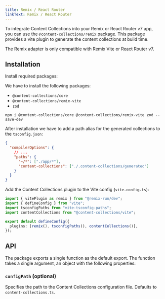 ```yaml
---
title: Remix / React Router
linkText: Remix / React Router
---
```


To integrate Content Collections into your Remix or React Router v7 app, you can use the `@content-collections/remix` package. This package provides a vite plugin to generate the content collections at build time.

<Callout type="warn" title="Careful">
  The Remix adapter is only compatible with Remix Vite or React Router v7.
</Callout>

## Installation

<div className="steps">
<div className="step">

Install required packages:

We have to install the following packages:

- `@content-collections/core`
- `@content-collections/remix-vite`
- `zod`

```package-install
npm i @content-collections/core @content-collections/remix-vite zod --save-dev
```

</div>
<div className="step">

After installation we have to add a path alias for the generated collections to the `tsconfig.json`:

```json
{
  "compilerOptions": {
    // ...
    "paths": {
      "~/*": ["./app/*"],
      "content-collections": ["./.content-collections/generated"]
    }
  }
}
```

</div>
<div className="step">

Add the Content Collections plugin to the Vite config (`vite.config.ts`):

```ts
import { vitePlugin as remix } from "@remix-run/dev";
import { defineConfig } from "vite";
import tsconfigPaths from "vite-tsconfig-paths";
import contentCollections from "@content-collections/vite";

export default defineConfig({
  plugins: [remix(), tsconfigPaths(), contentCollections()],
});
```

</div>
</div>

## API

The package exports a single function as the default export. The function takes a single argument, an object with the following properties:

### `configPath` (optional)

Specifies the path to the Content Collections configuration file. Defaults to `content-collections.ts`.
